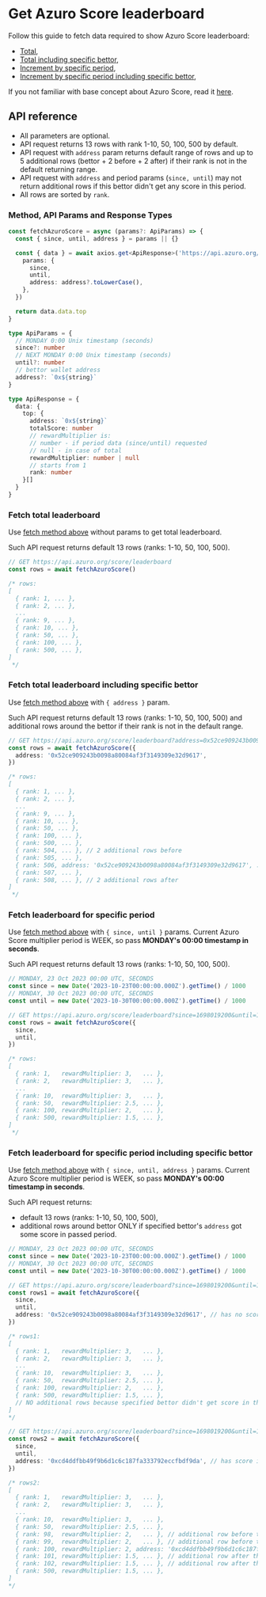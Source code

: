 # Get Azuro Score leaderboard

Follow this guide to fetch data required to show Azuro Score leaderboard:
- [Total](#fetch-total-leaderboard),
- [Total including specific bettor](#fetch-total-leaderboard-including-specific-bettor),
- [Increment by specific period](#fetch-leaderboard-for-specific-period),
- [Increment by specific period including specific bettor](#fetch-leaderboard-for-specific-period-including-specific-bettor),

If you not familiar with base concept about Azuro Score, read it [here](/concepts/azuro-score/overview).

## API reference

- All parameters are optional.
- API request returns 13 rows with rank 1-10, 50, 100, 500 by default.
- API request with `address` param returns default range of rows and up to 5 additional rows (bettor + 2 before + 2 after) if their rank is not in the default returning range.
- API request with `address` and period params (`since, until`) may not return additional rows if this bettor didn't get any score in this period.
- All rows are sorted by `rank`.

### Method, API Params and Response Types

```ts copy
const fetchAzuroScore = async (params?: ApiParams) => {
  const { since, until, address } = params || {}

  const { data } = await axios.get<ApiResponse>('https://api.azuro.org/score/leaderboard', {
    params: {
      since,
      until,
      address: address?.toLowerCase(),
    },
  })

  return data.data.top
}

type ApiParams = {
  // MONDAY 0:00 Unix timestamp (seconds)
  since?: number
  // NEXT MONDAY 0:00 Unix timestamp (seconds)
  until?: number
  // bettor wallet address
  address?: `0x${string}`
}

type ApiResponse = {
  data: {
    top: {
      address: `0x${string}`
      totalScore: number
      // rewardMultiplier is:
      // number - if period data (since/until) requested
      // null - in case of total
      rewardMultiplier: number | null
      // starts from 1
      rank: number
    }[]
  }
}
```

### Fetch total leaderboard

Use [fetch method above](#method-params-and-result-types) without params to get total leaderboard.

Such API request returns default 13 rows (ranks: 1-10, 50, 100, 500).
```ts
// GET https://api.azuro.org/score/leaderboard
const rows = await fetchAzuroScore()

/* rows:
[
  { rank: 1, ... },
  { rank: 2, ... },
  ...
  { rank: 9, ... },
  { rank: 10, ... },
  { rank: 50, ... },
  { rank: 100, ... },
  { rank: 500, ... },
]
 */
```

### Fetch total leaderboard including specific bettor
Use [fetch method above](#method-params-and-result-types) with `{ address }` param.

Such API request returns default 13 rows (ranks: 1-10, 50, 100, 500) and additional rows around the bettor if their rank is not in the default range.
```ts
// GET https://api.azuro.org/score/leaderboard?address=0x52ce909243b0098a80084af3f3149309e32d9617
const rows = await fetchAzuroScore({
  address: '0x52ce909243b0098a80084af3f3149309e32d9617',
})

/* rows:
[
  { rank: 1, ... },
  { rank: 2, ... },
  ...
  { rank: 9, ... },
  { rank: 10, ... },
  { rank: 50, ... },
  { rank: 100, ... },
  { rank: 500, ... },
  { rank: 504, ... }, // 2 additional rows before
  { rank: 505, ... },
  { rank: 506, address: '0x52ce909243b0098a80084af3f3149309e32d9617', ... }, // specified bettor
  { rank: 507, ... },
  { rank: 508, ... }, // 2 additional rows after
]
 */
```

### Fetch leaderboard for specific period

Use [fetch method above](#method-params-and-result-types) with `{ since, until }` params.
Current Azuro Score multiplier period is WEEK, so pass **MONDAY's 00:00 timestamp in seconds**.

Such API request returns default 13 rows (ranks: 1-10, 50, 100, 500).

```ts
// MONDAY, 23 Oct 2023 00:00 UTC, SECONDS
const since = new Date('2023-10-23T00:00:00.000Z').getTime() / 1000
// MONDAY, 30 Oct 2023 00:00 UTC, SECONDS
const until = new Date('2023-10-30T00:00:00.000Z').getTime() / 1000

// GET https://api.azuro.org/score/leaderboard?since=1698019200&until=1698624000
const rows = await fetchAzuroScore({
  since,
  until,
})

/* rows:
[
  { rank: 1,   rewardMultiplier: 3,   ... },
  { rank: 2,   rewardMultiplier: 3,   ... },
  ...
  { rank: 10,  rewardMultiplier: 3,   ... },
  { rank: 50,  rewardMultiplier: 2.5, ... },
  { rank: 100, rewardMultiplier: 2,   ... },
  { rank: 500, rewardMultiplier: 1.5, ... },
]
 */
```

### Fetch leaderboard for specific period including specific bettor

Use [fetch method above](#method-params-and-result-types) with `{ since, until, address }` params.
Current Azuro Score multiplier period is WEEK, so pass **MONDAY's 00:00 timestamp in seconds**.

Such API request returns:
- default 13 rows (ranks: 1-10, 50, 100, 500),
- additional rows around bettor ONLY if specified bettor's `address` got some score in passed period.

```ts
// MONDAY, 23 Oct 2023 00:00 UTC, SECONDS
const since = new Date('2023-10-23T00:00:00.000Z').getTime() / 1000
// MONDAY, 30 Oct 2023 00:00 UTC, SECONDS
const until = new Date('2023-10-30T00:00:00.000Z').getTime() / 1000

// GET https://api.azuro.org/score/leaderboard?since=1698019200&until=1698624000&address=0x52ce909243b0098a80084af3f3149309e32d9617
const rows1 = await fetchAzuroScore({
  since,
  until,
  address: '0x52ce909243b0098a80084af3f3149309e32d9617', // has no score in this period
})

/* rows1:
[
  { rank: 1,   rewardMultiplier: 3,   ... },
  { rank: 2,   rewardMultiplier: 3,   ... },
  ...
  { rank: 10,  rewardMultiplier: 3,   ... },
  { rank: 50,  rewardMultiplier: 2.5, ... },
  { rank: 100, rewardMultiplier: 2,   ... },
  { rank: 500, rewardMultiplier: 1.5, ... },
  // NO additional rows because specified bettor didn't get score in this period!
]
*/

// GET https://api.azuro.org/score/leaderboard?since=1698019200&until=1698624000&address=0xcd4ddfbb49f9b6d1c6c187fa333792eccfbdf9da
const rows2 = await fetchAzuroScore({
  since,
  until,
  address: '0xcd4ddfbb49f9b6d1c6c187fa333792eccfbdf9da', // has score in this period
})

/* rows2:
[
  { rank: 1,   rewardMultiplier: 3,   ... },
  { rank: 2,   rewardMultiplier: 3,   ... },
  ...
  { rank: 10,  rewardMultiplier: 3,   ... },
  { rank: 50,  rewardMultiplier: 2.5, ... },
  { rank: 98,  rewardMultiplier: 2,   ... }, // additional row before the bettor
  { rank: 99,  rewardMultiplier: 2,   ... }, // additional row before the bettor
  { rank: 100, rewardMultiplier: 2, address: '0xcd4ddfbb49f9b6d1c6c187fa333792eccfbdf9da', ... },  // the bettor
  { rank: 101, rewardMultiplier: 1.5, ... }, // additional row after the bettor
  { rank: 102, rewardMultiplier: 1.5, ... }, // additional row after the bettor
  { rank: 500, rewardMultiplier: 1.5, ... },
]
*/
```


